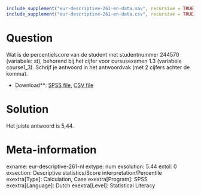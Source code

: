 ```r
include_supplement("eur-descriptive-261-en-data.sav", recursive = TRUE)
include_supplement("eur-descriptive-261-en-data.csv", recursive = TRUE)
```

Question
========
Wat is de percentielscore van de student met studentnummer 244570 (variabele: st), behorend bij het cijfer voor cursusexamen 1.3 (variabele course1_3). Schrijf je antwoord in het antwoordvak (met 2 cijfers achter de komma).

* Download**: [SPSS file](eur-descriptive-261-en-data.sav), [CSV file](eur-descriptive-261-en-data.csv)


Solution
========
Het juiste antwoord is 5,44.

Meta-information
================
exname: eur-descriptive-261-nl
extype: num
exsolution: 5.44
extol: 0
exsection: Descriptive statistics/Score interpretation/Percentile
exextra[Type]: Calculation, Case
exextra[Program]: SPSS
exextra[Language]: Dutch
exextra[Level]: Statistical Literacy
